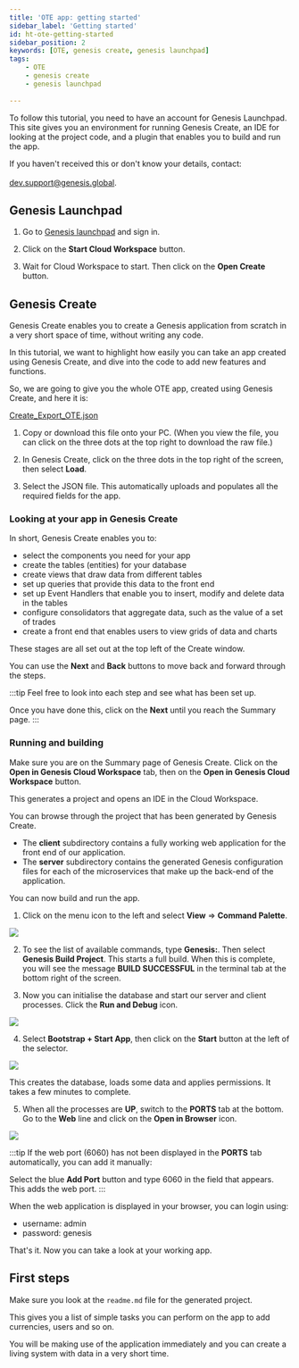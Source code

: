 ```yaml
---
title: 'OTE app: getting started'
sidebar_label: 'Getting started'
id: ht-ote-getting-started
sidebar_position: 2
keywords: [OTE, genesis create, genesis launchpad]
tags:
    - OTE
    - genesis create
    - genesis launchpad
 
---
```




To follow this tutorial, you need to have an account for Genesis Launchpad. This site gives you an environment for running Genesis Create, an IDE for looking at the project code, and a plugin that enables you to build and run the app.

If you haven't received this or don't know your details, contact:<br></br> dev.support@genesis.global.

## Genesis Launchpad

1. Go to [Genesis launchpad](https://launchpad.genesis.global/) and sign in.

2. Click on the **Start Cloud Workspace** button. 

3. Wait for Cloud Workspace to start. Then click on the **Open Create** button.

## Genesis Create

Genesis Create enables you to create a Genesis application from scratch in a very short space of time, without writing any code.

In this tutorial, we want to highlight how easily you can take an app created using Genesis Create, and dive into the code to add new features and functions.

So, we are going to give you the whole OTE app, created using Genesis Create, and here it is:

[Create_Export_OTE.json](https://github.com/genesiscommunitysuccess/ote-app/tree/master/.genx)

1. Copy or download this file onto your PC. (When you view the file, you can click on the three dots at the top right to download the raw file.)

2. In Genesis Create, click on the three dots in the top right of the screen, then select **Load**.

3. Select the JSON file. This automatically uploads and populates all the required fields for the app.

### Looking at your app in Genesis Create
In short, Genesis Create enables you to:

- select the components you need for your app
- create the tables (entities) for your database
- create views that draw data from different tables
- set up queries that provide this data to the front end
- set up Event Handlers that enable you to insert, modify and delete data in the tables
- configure consolidators that aggregate data, such as the value of a set of trades
- create a front end that enables users to view grids of data and charts

These stages are all set out at the top left of the Create window.

You can use the **Next** and **Back** buttons to move back and forward through the steps.

:::tip 
Feel free to look into each step and see what has been set up.

Once you have done this, click on the **Next** until you reach the Summary page.
:::

### Running and building

Make sure you are on the Summary page of Genesis Create. Click on the **Open in Genesis Cloud Workspace** tab, then on the **Open in Genesis Cloud Workspace** button. 

This generates a project and opens an IDE in the Cloud Workspace.

You can browse through the project that has been generated by Genesis Create.

- The **client** subdirectory contains a fully working web application for the front end of our application.
- The **server** subdirectory contains the generated Genesis configuration files for each of the microservices that make up the back-end of the application.

You can now build and run the app.

1. Click on the menu icon to the left and select **View** => **Command Palette**.  

![](/img/view-palette.png)

2. To see the list of available commands, type **Genesis:**. Then select **Genesis Build Project**. This starts a full build. When this is complete, you will see the message **BUILD SUCCESSFUL** in the terminal tab at the bottom right of the screen.

3. Now you can initialise the database and start our server and client processes. Click the **Run and Debug** icon.  

![](/img/run-debug-icon.png)

4. Select **Bootstrap + Start App**, then click on the **Start** button at the left of the selector.

![](/img/bootstrap-start-app.png)

This creates the database, loads some data and applies permissions. It takes a few minutes to complete. 

5. When all the processes are **UP**, switch to the **PORTS** tab at the bottom. Go to the **Web** line and click on the **Open in Browser** icon.

![](/img/ports-web.png)

:::tip 
If the web port (6060) has not been displayed in the **PORTS** tab automatically, you can add it manually:

Select the blue **Add Port** button and type 6060 in the field that appears. This adds the web port.
:::

When the web application is displayed in your browser, you can login using:

- username: admin
- password: genesis

That's it. Now you can take a look at your working app.

## First steps
Make sure you look at the `readme.md` file for the generated project.

This gives you a list of simple tasks you can perform on the app to add currencies, users and so on.

You will be making use of the application immediately and you can create a living system with data in a very short time.

